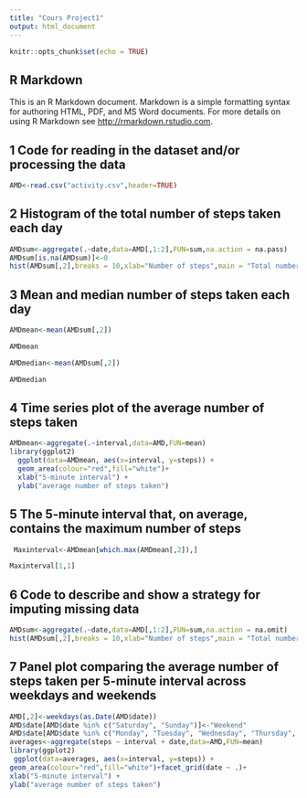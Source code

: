 ---
title: "Cours Project1"
output: html_document
---

```{r setup, include=FALSE}
knitr::opts_chunk$set(echo = TRUE)
```

## R Markdown

This is an R Markdown document. Markdown is a simple formatting syntax for authoring HTML, PDF, and MS Word documents. For more details on using R Markdown see <http://rmarkdown.rstudio.com>.

## 1 Code for reading in the dataset and/or processing the data

```{r }
AMD<-read.csv("activity.csv",header=TRUE)
```
## 2 Histogram of the total number of steps taken each day
```{r}
AMDsum<-aggregate(.~date,data=AMD[,1:2],FUN=sum,na.action = na.pass)
AMDsum[is.na(AMDsum)]<-0
hist(AMDsum[,2],breaks = 10,xlab="Number of steps",main = "Total number of steps taken each day",col="lightBlue")
```

## 3 Mean and median number of steps taken each day

```{r}
AMDmean<-mean(AMDsum[,2])
```
```{r AMDmean,echo=FALSE}
AMDmean
```
```{r}
AMDmedian<-mean(AMDsum[,2])
```
```{r AMDmedian, echo=FALSE}
AMDmedian
```
## 4 Time series plot of the average number of steps taken
```{r}
AMDmean<-aggregate(.~interval,data=AMD,FUN=mean)
library(ggplot2)
  ggplot(data=AMDmean, aes(x=interval, y=steps)) +
  geom_area(colour="red",fill="white")+
  xlab("5-minute interval") +
  ylab("average number of steps taken")
```

## 5 The 5-minute interval that, on average, contains the maximum number of steps

```{r}
 Maxinterval<-AMDmean[which.max(AMDmean[,2]),]
```
```{r Maxinterval, echo=FALSE}
Maxinterval[1,1]
```
## 6 Code to describe and show a strategy for imputing missing data
```{r}
AMDsum<-aggregate(.~date,data=AMD[,1:2],FUN=sum,na.action = na.omit)
hist(AMDsum[,2],breaks = 10,xlab="Number of steps",main = "Total number of steps taken each day",col="lightBlue")
```
## 7 Panel plot comparing the average number of steps taken per 5-minute interval across weekdays and weekends
```{r}
AMD[,2]<-weekdays(as.Date(AMD$date))
AMD$date[AMD$date %in% c("Saturday", "Sunday")]<-"Weekend"
AMD$date[AMD$date %in% c("Monday", "Tuesday", "Wednesday", "Thursday", "Friday")]<-"Weekdays"
averages<-aggregate(steps ~ interval + date,data=AMD,FUN=mean)
library(ggplot2)
 ggplot(data=averages, aes(x=interval, y=steps)) +
geom_area(colour="red",fill="white")+facet_grid(date ~ .)+
xlab("5-minute interval") +
ylab("average number of steps taken")


```
